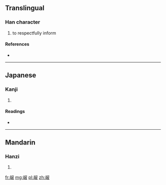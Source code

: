 {{also|告}}
==Translingual==

===Han character===
{{Han char|rn=29|rad=又|as=07|sn=9|four=|canj=土戈尸中水 (GISLE)}}

# to respectfully inform

====References====
* {{Han ref|kx=0166.160|dkj=03170|hdz=10397.080|uh=53DD|ud=21469}}

----

==Japanese==

===Kanji===
{{ja-kanji|grade=|rs=又07}}

# {{defn|Japanese|sort=又07}}

====Readings====
* {{ja-readings|on=[[こう]] (kō)|kun=}}

----

==Mandarin==

===Hanzi===
{{cmn-hanzi|pin=[[gào]] ([[gao4]])|wg=kao<sup>4</sup>}}

# {{defn|Mandarin|sort=又07}}

[[fr:叝]]
[[mg:叝]]
[[pl:叝]]
[[zh:叝]]